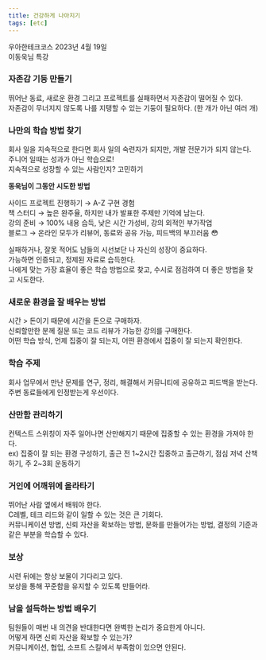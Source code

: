 ```yaml
---
title: 건강하게 나아지기
tags: [etc]
---
```


우아한테크코스 2023년 4월 19일  
이동욱님 특강

### 자존감 기둥 만들기

뛰어난 동료, 새로운 환경 그리고 프로젝트를 실패하면서 자존감이 떨어질 수 있다.  
자존감이 무너지지 않도록 나를 지탱할 수 있는 기둥이 필요하다. (한 개가 아닌 여러 개)  

### 나만의 학습 방법 찾기

회사 일을 지속적으로 한다면 회사 일의 숙련자가 되지만, 개발 전문가가 되지 않는다.  
주니어 일때는 성과가 아닌 학습으로!  
지속적으로 성장할 수 있는 사람인지? 고민하기

**동욱님이 그동안 시도한 방법**

사이드 프로젝트 진행하기 → A-Z 구현 경험  
책 스터디 → 높은 완주율, 하지만 내가 발표한 주제만 기억에 남는다.  
강의 준비 → 100% 내용 습득, 낮은 시간 가성비, 강의 외적인 부가작업  
블로그 → 온라인 모두가 리뷰어, 동료와 공유 가능, 피드백의 부끄러움 😳  

실패하거나, 잘못 적어도 남들의 시선보단 나 자신의 성장이 중요하다.  
가능하면 인증되고, 정제된 자료로 습득한다.  
나에게 맞는 가장 효율이 좋은 학습 방법으로 찾고, 수시로 점검하여 더 좋은 방법을 찾고 시도한다.  

### 새로운 환경을 잘 배우는 방법

시간 > 돈이기 때문에 시간을 돈으로 구매하자.  
신뢰할만한 분께 질문 또는 코드 리뷰가 가능한 강의를 구매한다.  
어떤 학습 방식, 언제 집중이 잘 되는지, 어떤 환경에서 집중이 잘 되는지 확인한다.  

### 학습 주제

회사 업무에서 만난 문제를 연구, 정리, 해결해서 커뮤니티에 공유하고 피드백을 받는다.  
주변 동료들에게 인정받는게 우선이다.  

### 산만함 관리하기

컨텍스트 스위칭이 자주 일어나면 산만해지기 때문에 집중할 수 있는 환경을 가져야 한다.  
ex) 집중이 잘 되는 환경 구성하기, 출근 전 1~2시간 집중하고 출근하기, 점심 저녁 산책하기, 주 2~3회 운동하기

### 거인에 어깨위에 올라타기

뛰어난 사람 옆에서 배워야 한다.  
C레벨, 테크 리드와 같이 일할 수 있는 것은 큰 기회다.  
커뮤니케이션 방법, 신뢰 자산을 확보하는 방법, 문화를 만들어가는 방법, 결정의 기준과 같은 부분을 학습할 수 있다.

### 보상

시련 뒤에는 항상 보물이 기다리고 있다.  
보상을 통해 꾸준함을 유지할 수 있도록 만들어라.  

### 남을 설득하는 방법 배우기

팀원들이 매번 내 의견을 반대한다면 완벽한 논리가 중요한게 아니다.  
어떻게 하면 신뢰 자산을 확보할 수 있는가?  
커뮤니케이션, 협업, 소프트 스킬에서 부족함이 있으면 안된다.  